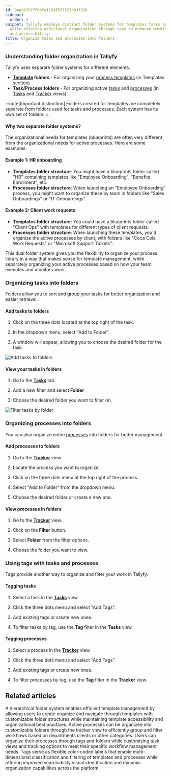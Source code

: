 ```yaml
---
id: 04acb797ff00faf159f5f7523d93f31b
sidebar:
  order: 3
snippet: Tallyfy employs distinct folder systems for templates tasks and processes
  while offering additional organization through tags to enhance workflow management
  and accessibility.
title: Organize tasks and processes into folders
---
```


### Understanding folder organization in Tallyfy

Tallyfy uses separate folder systems for different elements:

- **[Template](/products/pro/documenting/templates/) folders** - For organizing your [process templates](/products/pro/documenting/templates/) (in Templates section)
- **Task/Process folders** - For organizing active [tasks](/products/pro/tracking-and-tasks/tasks/) and [processes](/products/pro/tracking-and-tasks/processes/) (in [Tasks](/products/pro/tracking-and-tasks/tasks-view/) and [Tracker](/products/pro/tracking-and-tasks/tracker-view/) views)

:::note[Important distinction]
Folders created for templates are completely separate from folders used for tasks and processes. Each system has its own set of folders.
:::

#### Why two separate folder systems?

The organizational needs for templates (blueprints) are often very different from the organizational needs for active processes. Here are some examples:

#### Example 1: HR onboarding
- **Templates folder structure**: You might have a blueprints folder called "HR" containing templates like "Employee Onboarding", "Benefits Enrollment", etc.
- **Processes folder structure**: When launching an "Employee Onboarding" process, you might want to organize these by team in folders like "Sales Onboardings" or "IT Onboardings".

#### Example 2: Client work requests
- **Templates folder structure**: You could have a blueprints folder called "Client Ops" with templates for different types of client requests.
- **Processes folder structure**: When launching these templates, you'd organize the active processes by client, with folders like "Coca Cola Work Requests" or "Microsoft Support Tickets".

This dual folder system gives you the flexibility to organize your process library in a way that makes sense for template management, while separately organizing your active processes based on how your team executes and monitors work.

### Organizing tasks into folders

Folders allow you to sort and group your [tasks](/products/pro/tracking-and-tasks/tasks/) for better organization and easier retrieval.

#### Add tasks to folders

1. Click on the three dots located at the top right of the task.

2. In the dropdown menu, select "Add to Folder".

3. A window will appear, allowing you to choose the desired folder for the task.

![Add tasks to folders](https://screenshots.tallyfy.com/tallyfy%2Fpro%2Fdesktop-light-add-task-to-folder.png)

#### View your tasks in folders

1. Go to the **[Tasks](/products/pro/tracking-and-tasks/tasks-view/)** tab.

2. Add a new filter and select **Folder**

3. Choose the desired folder you want to filter on.

![Filter tasks by folder](https://screenshots.tallyfy.com/tallyfy/pro/desktop-light-filter-task-process.png)

### Organizing processes into folders

You can also organize entire [processes](/products/pro/tracking-and-tasks/processes/) into folders for better management.

#### Add processes to folders

1. Go to the **[Tracker](/products/pro/tracking-and-tasks/tracker-view/)** view.

2. Locate the process you want to organize.

3. Click on the three dots menu at the top right of the process.

4. Select "Add to Folder" from the dropdown menu.

5. Choose the desired folder or create a new one.

#### View processes in folders

1. Go to the **[Tracker](/products/pro/tracking-and-tasks/tracker-view/)** view.

2. Click on the **Filter** button.

3. Select **Folder** from the filter options.

4. Choose the folder you want to view.

### Using tags with tasks and processes

Tags provide another way to organize and filter your work in Tallyfy.

#### Tagging tasks

1. Select a task in the **[Tasks](/products/pro/tracking-and-tasks/tasks-view/)** view.

2. Click the three dots menu and select "Add Tags".

3. Add existing tags or create new ones.

4. To filter tasks by tag, use the **Tag** filter in the **Tasks** view.

#### Tagging processes

1. Select a process in the **[Tracker](/products/pro/tracking-and-tasks/tracker-view/)** view.

2. Click the three dots menu and select "Add Tags".

3. Add existing tags or create new ones.

4. To filter processes by tag, use the **Tag** filter in the **Tracker** view.


## Related articles
<CardGrid>
<LinkTitleCard header="<b>Templates > Organize templates into folders</b>" href="/products/pro/documenting/templates/organize-templates-into-folders/" > A hierarchical folder system enables efficient template management by allowing users to create organize and navigate through templates with customizable folder structures while maintaining template accessibility and organizational best practices. </LinkTitleCard>
<LinkTitleCard header="<b>Organize Processes > Organize processes into folders</b>" href="/products/pro/tracking-and-tasks/tracker-view/organize-processes/how-can-i-add-tasks-to-folders-in-tallyfy/" > Active processes can be organized into customizable folders through the tracker view to efficiently group and filter workflows based on departments clients or other categories. </LinkTitleCard>
<LinkTitleCard header="<b>Tracker View > Organize processes</b>" href="/products/pro/tracking-and-tasks/tracker-view/organize-processes/" > Users can organize their processes through tags and folders while customizing task views and tracking options to meet their specific workflow management needs. </LinkTitleCard>
<LinkTitleCard header="<b>Templates > Tags</b>" href="/products/pro/documenting/templates/how-to-manage-templates-and-processes-with-tags/" > Tags serve as flexible color-coded labels that enable multi-dimensional classification and filtering of templates and processes while offering improved searchability visual identification and dynamic organization capabilities across the platform. </LinkTitleCard>
</CardGrid>